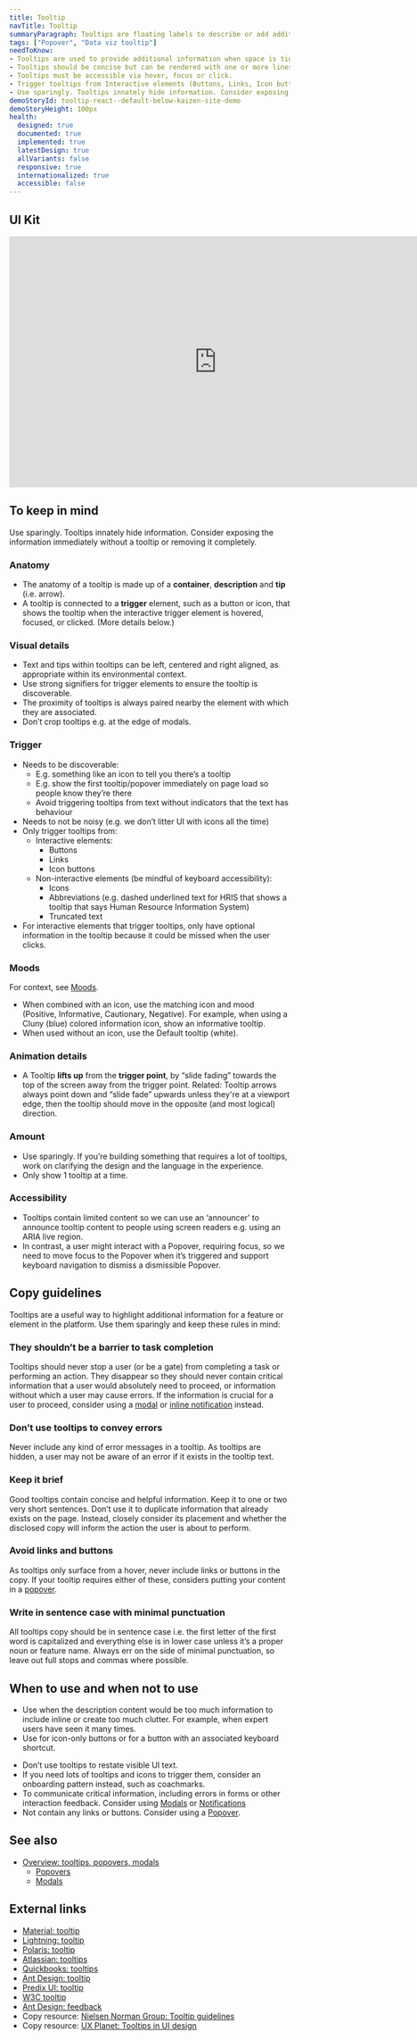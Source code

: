 ```yaml
---
title: Tooltip
navTitle: Tooltip
summaryParagraph: Tooltips are floating labels to describe or add additional information when users hover over, focus on, or click an interactive element. Use sparingly.
tags: ["Popover", "Data viz tooltip"]
needToKnow:
- Tooltips are used to provide additional information when space is tight.
- Tooltips should be concise but can be rendered with one or more lines of text.
- Tooltips must be accessible via hover, focus or click.
- Trigger tooltips from Interactive elements (Buttons, Links, Icon buttons) or Non-interactive elements (Icons, Abbreviations, Truncated text)—be mindful of keyboard accessibility
- Use sparingly. Tooltips innately hide information. Consider exposing it immediately without a tooltip or removing it completely.
demoStoryId: tooltip-react--default-below-kaizen-site-demo
demoStoryHeight: 100px
health:
  designed: true
  documented: true
  implemented: true
  latestDesign: true
  allVariants: false
  responsive: true
  internationalized: true
  accessible: false
---
```



## UI Kit

<iframe style="border: none;" width="744" height="450" src="https://www.figma.com/embed?embed_host=share&url=https%3A%2F%2Fwww.figma.com%2Ffile%2FeZKEE5kXbEMY3lx84oz8iN%2F%25E2%259D%25A4%25EF%25B8%258F-UI-Kit-Heart%3Fnode-id%3D14473%253A90872" allowfullscreen></iframe>

## To keep in mind

Use sparingly. Tooltips innately hide information. Consider exposing the information immediately without a tooltip or removing it completely.

### Anatomy

*   The anatomy of a tooltip is made up of a **container**, **description** and **tip** (i.e. arrow).
*   A tooltip is connected to a **trigger** element, such as a button or icon, that shows the tooltip when the interactive trigger element is hovered, focused, or clicked. (More details below.)

### Visual details

*   Text and tips within tooltips can be left, centered and right aligned, as appropriate within its environmental context.
*   Use strong signifiers for trigger elements to ensure the tooltip is discoverable.
*   The proximity of tooltips is always paired nearby the element with which they are associated.
*   Don’t crop tooltips e.g. at the edge of modals.

### Trigger

*   Needs to be discoverable:
    *   E.g. something like an icon to tell you there’s a tooltip
    *   E.g. show the first tooltip/popover immediately on page load so people know they’re there
    *   Avoid triggering tooltips from text without indicators that the text has behaviour
*   Needs to not be noisy (e.g. we don’t litter UI with icons all the time)
*   Only trigger tooltips from:
    *   Interactive elements:
        *   Buttons
        *   Links
        *   Icon buttons
    *   Non-interactive elements (be mindful of keyboard accessibility):
        *   Icons
        *   Abbreviations (e.g. dashed underlined text for HRIS that shows a tooltip that says Human Resource Information System)
        *   Truncated text
*   For interactive elements that trigger tooltips, only have optional information in the tooltip because it could be missed when the user clicks.

### Moods

For context, see [Moods](/guidelines/moods).

*   When combined with an icon, use the matching icon and mood (Positive, Informative, Cautionary, Negative). For example, when using a Cluny (blue) colored information icon, show an informative tooltip.
*   When used without an icon, use the Default tooltip (white).

### Animation details

*   A Tooltip **lifts up** from the **trigger point**, by “slide fading” towards the top of the screen away from the trigger point. Related: Tooltip arrows always point down and “slide fade” upwards unless they're at a viewport edge, then the tooltip should move in the opposite (and most logical) direction.

### Amount

*   Use sparingly. If you’re building something that requires a lot of tooltips, work on clarifying the design and the language in the experience.
*   Only show 1 tooltip at a time.

### Accessibility

*   Tooltips contain limited content so we can use an ‘announcer’ to announce tooltip content to people using screen readers e.g. using an ARIA live region.
*   In contrast, a user might interact with a Popover, requiring focus, so we need to move focus to the Popover when it’s triggered and support keyboard navigation to dismiss a dismissible Popover.

## Copy guidelines

Tooltips are a useful way to highlight additional information for a feature or element in the platform. Use them sparingly and keep these rules in mind:

### They shouldn’t be a barrier to task completion

Tooltips should never stop a user (or be a gate) from completing a task or performing an action. They disappear so they should never contain critical information that a user would absolutely need to proceed, or information without which a user may cause errors. If the information is crucial for a user to proceed, consider using a [modal](/components/modal) or [inline notification](/guidelines/notifications) instead.

### Don’t use tooltips to convey errors

Never include any kind of error messages in a tooltip. As tooltips are hidden, a user may not be aware of an error if it exists in the tooltip text.

### Keep it brief

Good tooltips contain concise and helpful information. Keep it to one or two very short sentences. Don’t use it to duplicate information that already exists on the page. Instead, closely consider its placement and whether the disclosed copy will inform the action the user is about to perform.

### Avoid links and buttons

As tooltips only surface from a hover, never include links or buttons in the copy. If your tooltip requires either of these, considers putting your content in a [popover](/components/popover).

### Write in sentence case with minimal punctuation

All tooltips copy should be in sentence case i.e. the first letter of the first word is capitalized and everything else is in lower case unless it’s a proper noun or feature name. Always err on the side of minimal punctuation, so leave out full stops and commas where possible.

## When to use and when not to use

<WhenToUseAndWhenNotToUse>
<WhenToUse>

*   Use when the description content would be too much information to include inline or create too much clutter. For example, when expert users have seen it many times.
*   Use for icon-only buttons or for a button with an associated keyboard shortcut.

</WhenToUse>
<WhenNotToUse>

*   Don’t use tooltips to restate visible UI text.
*   If you need lots of tooltips and icons to trigger them, consider an onboarding pattern instead, such as coachmarks.
*   To communicate critical information, including errors in forms or other interaction feedback. Consider using [Modals](/components/modal) or [Notifications](/guidelines/notifications)
*   Not contain any links or buttons. Consider using a [Popover](/components/popover).

</WhenNotToUse>
</WhenToUseAndWhenNotToUse>



## See also

*   [Overview: tooltips, popovers, modals](/guidelines/checkbox-radio-toggle-switch/)
    *   [Popovers](/components/popover)
    *   [Modals](/components/modal)

## External links

- [Material: tooltip](https://material.io/design/components/tooltips.html)
- [Lightning: tooltip](https://www.lightningdesignsystem.com/accessibility/patterns/tooltip/#site-main-content)
- [Polaris: tooltip](https://polaris.shopify.com/components/overlays/tooltip)
- [Atlassian: tooltips](https://www.atlassian.design/guidelines/product/components/tooltips)
- [Quickbooks: tooltips](https://designsystem.quickbooks.com/component/tooltips/)
- [Ant Design: tooltip](https://ant.design/components/tooltip/#header)
- [Predix UI: tooltip](https://www.predix-ui.com/#/elements/px-tooltip)
- [W3C tooltip](http://w3c.github.io/aria-practices/#tooltip)
- [Ant Design: feedback](https://ant.design/docs/spec/feedback)
- Copy resource: [Nielsen Norman Group: Tooltip guidelines](https://www.nngroup.com/articles/tooltip-guidelines/)
- Copy resource: [UX Planet: Tooltips in UI design](https://uxplanet.org/tooltips-in-ui-design-f63e117aa3d1)

